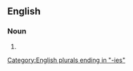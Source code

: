 ==English==

===Noun===
{{head|en|noun plural form}}

# {{plural of|consistory|lang=en}}

[[Category:English plurals ending in "-ies"]]
